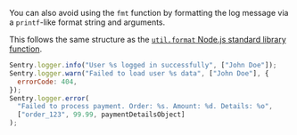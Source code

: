 You can also avoid using the `fmt` function by formatting the log message via a `printf`-like format string and arguments.

This follows the same structure as the [`util.format` Node.js standard library function](https://nodejs.org/api/util.html#utilformatformat-args).

```js
Sentry.logger.info("User %s logged in successfully", ["John Doe"]);
Sentry.logger.warn("Failed to load user %s data", ["John Doe"], {
  errorCode: 404,
});
Sentry.logger.error(
  "Failed to process payment. Order: %s. Amount: %d. Details: %o",
  ["order_123", 99.99, paymentDetailsObject]
);
```
